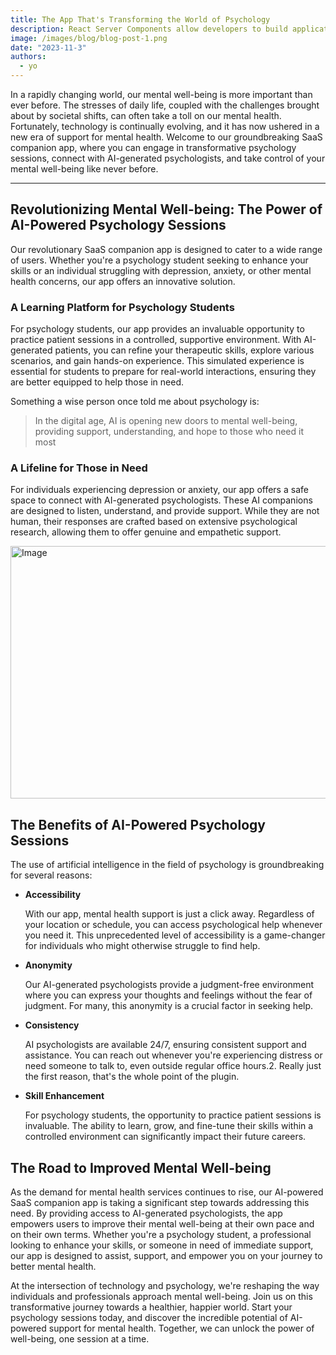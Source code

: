 ```yaml
---
title: The App That's Transforming the World of Psychology
description: React Server Components allow developers to build applications that span the server and client.
image: /images/blog/blog-post-1.png
date: "2023-11-3"
authors:
  - yo
---
```


In a rapidly changing world, our mental well-being is more important than ever before. The stresses of daily life, coupled with the challenges brought about by societal shifts, can often take a toll on our mental health. Fortunately, technology is continually evolving, and it has now ushered in a new era of support for mental health. Welcome to our groundbreaking SaaS companion app, where you can engage in transformative psychology sessions, connect with AI-generated psychologists, and take control of your mental well-being like never before.


---

## Revolutionizing Mental Well-being: The Power of AI-Powered Psychology Sessions

Our revolutionary SaaS companion app is designed to cater to a wide range of users. Whether you're a psychology student seeking to enhance your skills or an individual struggling with depression, anxiety, or other mental health concerns, our app offers an innovative solution.



### A Learning Platform for Psychology Students

For psychology students, our app provides an invaluable opportunity to practice patient sessions in a controlled, supportive environment. With AI-generated patients, you can refine your therapeutic skills, explore various scenarios, and gain hands-on experience. This simulated experience is essential for students to prepare for real-world interactions, ensuring they are better equipped to help those in need.

Something a wise person once told me about psychology is:

> In the digital age, AI is opening new doors to mental well-being, providing support, understanding, and hope to those who need it most

### A Lifeline for Those in Need

For individuals experiencing depression or anxiety, our app offers a safe space to connect with AI-generated psychologists. These AI companions are designed to listen, understand, and provide support. While they are not human, their responses are crafted based on extensive psychological research, allowing them to offer genuine and empathetic support.


<Image
  src="/images/blog/blog-post-2.png"
  width="718"
  height="404"
  alt="Image"
/>

## The Benefits of AI-Powered Psychology Sessions

The use of artificial intelligence in the field of psychology is groundbreaking for several reasons:

- **Accessibility**

  With our app, mental health support is just a click away. Regardless of your location or schedule, you can access psychological help whenever you need it. This unprecedented level of accessibility is a game-changer for individuals who might otherwise struggle to find help.

- **Anonymity**

  Our AI-generated psychologists provide a judgment-free environment where you can express your thoughts and feelings without the fear of judgment. For many, this anonymity is a crucial factor in seeking help.

- **Consistency**

  AI psychologists are available 24/7, ensuring consistent support and assistance. You can reach out whenever you're experiencing distress or need someone to talk to, even outside regular office hours.2.  Really just the first reason, that's the whole point of the plugin.

- **Skill Enhancement**

  For psychology students, the opportunity to practice patient sessions is invaluable. The ability to learn, grow, and fine-tune their skills within a controlled environment can significantly impact their future careers.


## The Road to Improved Mental Well-being

As the demand for mental health services continues to rise, our AI-powered SaaS companion app is taking a significant step towards addressing this need. By providing access to AI-generated psychologists, the app empowers users to improve their mental well-being at their own pace and on their own terms. Whether you're a psychology student, a professional looking to enhance your skills, or someone in need of immediate support, our app is designed to assist, support, and empower you on your journey to better mental health.

At the intersection of technology and psychology, we're reshaping the way individuals and professionals approach mental well-being. Join us on this transformative journey towards a healthier, happier world. Start your psychology sessions today, and discover the incredible potential of AI-powered support for mental health. Together, we can unlock the power of well-being, one session at a time.